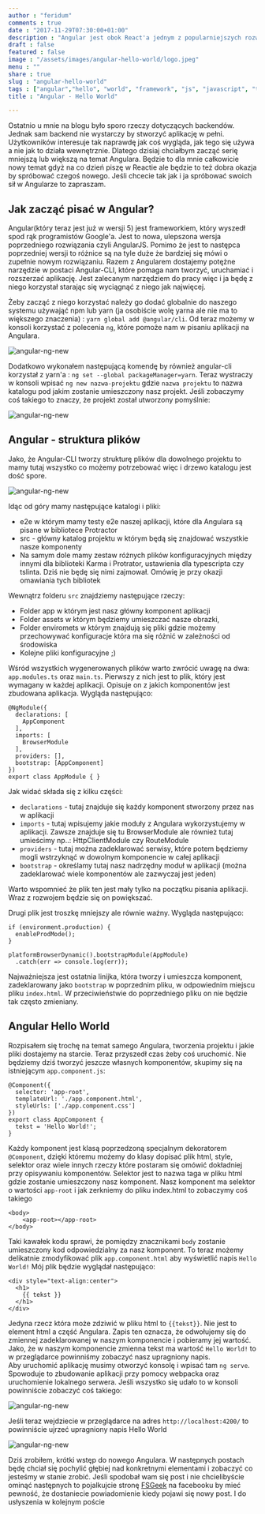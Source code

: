 ```yaml
---
author : "feridum"
comments : true
date : "2017-11-29T07:30:00+01:00"
description : "Angular jest obok React'a jednym z popularniejszych rozwiązań stosowanych przy tworzeniu aplikacji internetowych. Jako, że stoi za nim Google to jego popularnośc będzie tylko rosła. Jeśli chciałbyś wiedzieć jak z nim pracować to zapraszam do wpisu"
draft : false
featured : false
image : "/assets/images/angular-hello-world/logo.jpeg"
menu : ""
share : true
slug : "angular-hello-world"
tags : ["angular","hello", "world", "framework", "js", "javascript", "ts", "typescritp"]
title : "Angular - Hello World"

---
```


Ostatnio u mnie na blogu było sporo rzeczy dotyczących backendów. Jednak sam backend nie wystarczy by stworzyć aplikację w pełni. Użytkowników interesuje tak naprawdę jak coś wygląda, jak tego się używa a nie jak to działa wewnętrznie. Dlatego dzisiaj chciałbym zacząć serię mniejszą lub większą na temat Angulara. Będzie to dla mnie całkowicie nowy temat gdyż na co dzień piszę w Reactie ale będzie to też dobra okazja by spróbować czegoś nowego. Jeśli chcecie tak jak i ja spróbować swoich sił w Angularze to zapraszam. 


## Jak zacząć pisać w Angular?

Angular(który teraz jest już w wersji 5) jest frameworkiem, który wyszedł spod rąk programistów Google'a. Jest to nowa, ulepszona wersja poprzedniego rozwiązania czyli AngularJS. Pomimo że jest to następca poprzedniej wersji to różnice są na tyle duże że bardziej się mówi o zupełnie nowym rozwiązaniu.  Razem z Angularem dostajemy potężne narzędzie w postaci Angular-CLI, które pomaga nam tworzyć, uruchamiać i rozszerzać aplikację. Jest zalecanym narzędziem do pracy więc i ja będę z niego korzystał starając się wyciągnąć z niego jak najwięcej. 

Żeby zacząć z niego korzystać należy go dodać globalnie do naszego systemu używająć npm lub yarn (ja osobiście wolę yarna ale nie ma to większego znaczenia) : `yarn global add @angular/cli`. Od teraz możemy w konsoli korzystać z polecenia `ng`, które pomoże nam w pisaniu aplikacji na Angulara.  

![angular-ng-new](/assets/images/angular-hello-world/ng.png)

Dodatkowo wykonałem następującą komendę by również angular-cli korzystał z yarn'a : `ng set --global packageManager=yarn`.  Teraz wystraczy w konsoli wpisać  `ng new nazwa-projektu` gdzie `nazwa projektu` to nazwa katalogu pod jakim zostanie umieszczony nasz projekt. Jeśli zobaczymy coś takiego to znaczy, że projekt został utworzony pomyślnie:

![angular-ng-new](/assets/images/angular-hello-world/ng-new.png)

## Angular - struktura plików

Jako, że Angular-CLI tworzy strukturę plików dla dowolnego projektu to mamy tutaj wszystko co możemy potrzebować więc i drzewo katalogu jest dość spore. 

![angular-ng-new](/assets/images/angular-hello-world/folders.png)

Idąc od góry mamy następujące katalogi i pliki:

- e2e w którym mamy testy e2e naszej aplikacji, które dla Angulara są pisane w bibliotece Protractor
- src - główny katalog projektu w którym będą się znajdować wszystkie nasze komponenty
- Na samym dole mamy zestaw różnych plików konfiguracyjnych między innymi dla biblioteki Karma i Protrator, ustawienia dla typescripta czy tslinta. Dziś nie będę się nimi zajmował. Omówię je przy okazji omawiania tych bibliotek
	
Wewnątrz folderu `src` znajdziemy następujące rzeczy: 

- Folder app w którym jest nasz główny komponent aplikacji 
- Folder assets w którym będziemy umieszczać nasze obrazki, 
- Folder enviromets w którym znajdują się pliki gdzie możemy przechowywać konfiguracje która ma się różnić w zależności od środowiska
- Kolejne pliki konfiguracyjne ;) 

Wśród wszystkich wygenerowanych plików warto zwrócić uwagę na dwa: `app.modules.ts` oraz `main.ts`. Pierwszy z nich jest to plik, który jest wymagany w każdej aplikacji. Opisuje on z jakich komponentów jest zbudowana aplikacja. Wygląda następująco:

```
@NgModule({
  declarations: [
    AppComponent
  ],
  imports: [
    BrowserModule
  ],
  providers: [],
  bootstrap: [AppComponent]
})
export class AppModule { }
```

Jak widać składa się z kilku części: 

- `declarations` - tutaj znajduje się każdy komponent stworzony przez nas w aplikacji
- `imports` - tutaj wpisujemy jakie moduły z Angulara wykorzystujemy w aplikacji. Zawsze znajduje się tu BrowserModule ale również tutaj umieścimy np..: HttpClientModule czy RouteModule
- `providers` - tutaj można zadeklarować serwisy, które potem będziemy mogli wstrzyknąć w dowolnym komponencie w całej aplikacji
- `bootstrap` - określamy tutaj nasz nadrzędny moduł w aplikacji (można zadeklarować wiele komponentów ale zazwyczaj jest jeden)
	
Warto wspomnieć że plik ten jest mały tylko na początku pisania aplikacji. Wraz z rozwojem będzie się on powiększać.

Drugi plik jest troszkę mniejszy ale równie ważny. Wygląda następująco:

```
if (environment.production) {
  enableProdMode();
}

platformBrowserDynamic().bootstrapModule(AppModule)
  .catch(err => console.log(err));
```

Najważniejsza jest ostatnia linijka, która tworzy i umieszcza komponent, zadeklarowany jako `bootstrap` w poprzednim pliku, w odpowiednim miejscu pliku `index.html`. W przeciwieństwie do poprzedniego pliku on nie będzie tak często zmieniany.

## Angular  Hello World

Rozpisałem się trochę na temat samego Angulara, tworzenia projektu i jakie pliki dostajemy na starcie. Teraz przyszedł czas żeby coś uruchomić. Nie będziemy dziś tworzyć jeszcze własnych komponentów, skupimy się na istniejącym `app.component.js`: 

```
@Component({
  selector: 'app-root',
  templateUrl: './app.component.html',
  styleUrls: ['./app.component.css']
})
export class AppComponent {
  tekst = 'Hello World!';
}
```

Każdy komponent jest klasą poprzedzoną specjalnym dekoratorem `@Component`, dzięki któremu możemy do klasy dopisać plik html, style, selektor oraz wiele innych rzeczy które postaram się omówić dokładniej przy opisywaniu komponentów. Selektor jest to nazwa  taga w pliku html gdzie zostanie umieszczony nasz komponent. Nasz komponent ma selektor o wartości `app-root` i jak zerkniemy do pliku index.html to zobaczymy coś takiego
```
<body>
    <app-root></app-root>
</body>
```
Taki kawałek kodu sprawi, że pomiędzy znacznikami `body` zostanie umieszczony kod odpowiedzialny za nasz komponent. To teraz możemy delikatnie zmodyfikować plik `app.component.html` aby wyświetlić napis `Hello World!` Mój plik będzie wyglądał następująco: 

```
<div style="text-align:center">
  <h1>
    {{ tekst }}
  </h1>
</div>

```

Jedyna rzecz która może zdziwić w pliku html to `{{tekst}}`. Nie jest to element html a część Angulara. Zapis ten oznacza, że odwołujemy się do zmiennej zadeklarowanej w naszym komponencie i pobieramy jej wartość. Jako, że w naszym komponencie zmienna tekst ma wartość `Hello World!` to w przeglądarce powinniśmy zobaczyć nasz upragniony napis.   
Aby uruchomić aplikację musimy otworzyć konsolę i wpisać tam `ng serve`. Spowoduje to zbudowanie aplikacji przy pomocy webpacka oraz uruchomienie lokalnego serwera. Jeśli wszystko się udało to w konsoli powinniście zobaczyć coś takiego: 

![angular-ng-new](/assets/images/angular-hello-world/ng-serve.png)

Jeśli teraz wejdziecie w przeglądarce na adres `http://localhost:4200/` to powinniście ujrzeć upragniony napis Hello World

![angular-ng-new](/assets/images/angular-hello-world/hello-world.png)

Dziś zrobiłem, krótki wstęp do nowego Angulara. W następnych postach będę chciał się pochylić głębiej nad konkretnymi elementami i zobaczyć co jesteśmy w stanie zrobić. Jeśli spodobał wam się post i nie chcielibyście ominąć następnych to pojalkujcie stronę [FSGeek](https://www.facebook.com/fsgeekk/) na facebooku by mieć pewność, że dostaniecie powiadomienie kiedy pojawi się nowy post. I do usłyszenia w kolejnym poście
